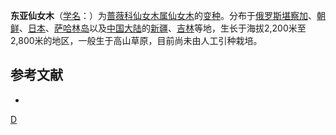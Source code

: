 {{Infraspeciesbox
| genus = Dryas(植物)
| species = octopetala
| varietas = asiatica
| authority = 
| synonyms = 
| image = Dryas octopetala var. asiatica 01.jpg
| image_caption = 日本[[赤石山脈|赤石山脈]][[北岳|北岳]]
}}

'''东亚仙女木'''（[[学名|学名]]：{{lang|la|''Dryas octopetala'' var. ''asiatica''}}）为[[蔷薇科|蔷薇科]][[仙女木属|仙女木属]][[仙女木|仙女木]]的[[变种|变种]]。分布于[[俄罗斯|俄罗斯]][[堪察加|堪察加]]、[[朝鲜|朝鲜]]、[[日本|日本]]、[[萨哈林岛|萨哈林岛]]以及[[中国大陆|中国大陆]]的[[新疆|新疆]]、[[吉林|吉林]]等地，生长于海拔2,200米至2,800米的地区，一般生于高山草原，目前尚未由人工引种栽培。

== 参考文献 ==
<div class="references-small">
* {{cite web| url =http://www.bioinfo.cn/db05/KmzwSpecies.php?action=view&id=19020| title =东亚仙女木（变种）| work =《中国高等植物数据库全库》| publisher =中国科学院微生物研究所| author =昆明植物研究所| accessdate =2009-02-25| deadurl =yes| archiveurl =https://web.archive.org/web/20160305100014/http://www.bioinfo.cn/db05/KmzwSpecies.php?action=view&id=19020| archivedate =2016-03-05}}
</div>
{{Taxonbar|from=Q10869388}}

[[Category:仙女木属|D]]
{{plant-stub}}